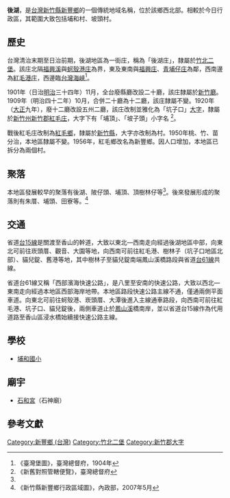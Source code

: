 {{noteTA
|1 = zh-cn:庄; zh-hk:庄; zh-tw:庄;
}}
'''後湖'''，是[[台灣|台灣]][[新竹縣|新竹縣]][[新豐鄉_(台灣)|新豐鄉]]的一個傳統地域名稱，位於該鄉西北部。相較於今日行政區，其範圍大致包括埔和村、坡頭村。

==歷史==
台灣清治末期至日治前期，後湖地區為一街庄，稱為「後湖庄」，隸屬於[[竹北二堡|竹北二堡]]。該庄北隔[[福興溪|福興溪]]與[[蚵殼港_(桃園市)|蚵殼港庄]]為界，東及東南與[[福興_(新竹縣)|福興庄]]、[[青埔仔庄|青埔仔庄]]為鄰，西南邊為[[紅毛港_(新竹縣)|紅毛港庄]]，西邊臨[[台灣海峽|台灣海峽]]<ref name="臺灣堡圖">《臺灣堡圖》，臺灣總督府，1904年</ref>。

1901年（日治[[明治|明治]]三十四年）11月，全台廢縣廳改設二十廳，該庄隸屬於[[新竹廳|新竹廳]]。1909年（明治四十二年）10月，合併二十廳為十二廳，該庄隸屬不變。1920年（[[大正|大正]]九年），廢十二廳改設五州二廳，該庄改制並雅化為「坑子口」[[大字|大字]]，隸屬於[[新竹州|新竹州]][[新竹郡|新竹郡]][[紅毛庄|紅毛庄]]，大字下有「埔頂」、「坡子頭」小字名 <ref>《新舊對照管轄便覽》，臺灣總督府</ref>。

戰後紅毛庄改制為[[紅毛鄉|紅毛鄉]]，隸屬於[[新竹縣|新竹縣]]，大字亦改制為村。1950年桃、竹、苗分治，本地區隸屬不變。1956年，紅毛鄉改名為新豐鄉。因人口增加，本地區已拆分為兩個村。

==聚落==
本地區發展較早的聚落有後湖、陂仔頭、埔頂、頂樹林仔等<ref name="臺灣堡圖"/>。後來發展形成的聚落則有朱厝、埔頭、田寮等。<ref>《新竹縣新豐鄉行政區域圖》，內政部，2007年5月</ref>

==交通==
省道[[台15線|台15線]]是關渡至香山的幹道，大致以東北—西南走向經過後湖地區中部，向東北可前往崁頭厝、觀音、大園等地，向西南可前往紅毛港、樹林子（坑子口地區北部）、貓兒錠、舊港等地，其中樹林子至貓兒錠南端鳳山溪橋路段與省道[[台61線|台61線]]共線。

省道台61線又稱「西部濱海快速公路」，是八里至安南的快速公路，大致以西北—東南走向經過本地區西部海岸地帶。本地區路段快速公路主線不通，僅通兩側平面車道。向東北可前往蚵殼港、崁頭厝、大潭後進入主線通車路段，向西南可前往紅毛港、坑子口、貓兒錠後，兩側車道止於[[鳳山溪|鳳山溪]]橋南岸，並以省道台15線作為代用道路至香山區浸水橋始續接快速公路主線。

==學校==
*[[埔和國小|埔和國小]]

==廟宇==
*[[石和宮|石和宮]]（石神廟）

==參考文獻==
{{reflist}}

{{新竹郡}}

[[Category:新豐鄉_(台灣)|Category:新豐鄉 (台灣)]]
[[Category:竹北二堡|Category:竹北二堡]]
[[Category:新竹郡大字|Category:新竹郡大字]]